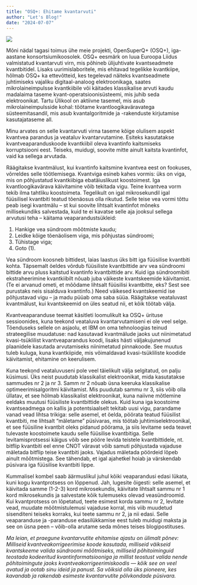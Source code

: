 ```yaml
---
title: "OSQ+: Ehitame kvantarvuti"
author: "Let's Blog!"
date: "2024-07-07"
---
```


![](decoding-quantum.png)

Mõni nädal tagasi toimus ühe meie projekti, OpenSuperQ+ (OSQ+), iga-aastane konsortsiumikoosolek. OSQ+ eesmärk on luua Euroopa Liidus valmistatud kvantarvuti virn, mis põhineb ülijuhtivate kvantseadmete kvantbitidel. Lisaks uurimislaboritele, mis ehitavad tegelikke kvantkiipe, hõlmab OSQ+ ka ettevõtteid, kes tegelevad näiteks kvantseadmete juhtimiseks vajaliku digitaal-analoog elektroonikaga, saates mikrolaineimpulsse kvantkiibile või käitades klassikalise arvuti kaudu madalaima taseme kvant-operatsioonisüsteemi, mis juhib seda elektroonikat. Tartu Ülikool on aktiivne tasemel, mis asub mikrolaineimpulsside kohal: töötame kvantloogikaväravatega süsteemitasandil, mis asub kvantalgoritmide ja -rakenduste kirjutamise kasutajataseme all.

Minu arvates on selle kvantarvuti virna taseme kõige olulisem aspekt kvantvea parandus ja veataluv kvantarvutamine. Esiteks kasutatakse kvantveaparanduskoode kvantkiibil oleva kvantinfo kaitsmiseks korruptsiooni eest. Teiseks, muidugi, soovite mitte ainult kaitsta kvantinfot, vaid ka sellega arvutada.

Räägitakse kvantmälust, kui kvantinfo kaitsmine kvantvea eest on fookuses, võrreldes selle töötlemisega. Kvantviga esineb kahes vormis: üks on viga, mis on põhjustatud kvantkiibiga ebatäiuslikust koostoimest. Iga kvantloogikavärava käivitamine võib tekitada vigu. Teine kvantvea vorm tekib ilma tahtliku koostoimeta. Tegelikult on igal mikrosekundil igal füüsilisel kvantbiti teatud tõenäosus olla rikutud. Selle teise vea vormi tõttu peab isegi kvantmälu – st kui soovite lihtsalt kvantinfot mõneks millisekundiks salvestada, kuid te ei kavatse selle aja jooksul sellega arvutusi teha – käitama veaparandustsükleid:

1. Hankige vea sündroom mõõtmiste kaudu;
2. Leidke kõige tõenäolisem viga, mis põhjustas sündroomi;
3. Tühistage viga;
4. Goto (1).

Vea sündroom koosneb bittidest, laias laastus üks bitt iga füüsilise kvantbiti kohta. Täpsemalt öeldes võrdub füüsiliste kvantbittide arv vea sündroomi bittide arvu pluss kaitstud kvantinfo kvantbittide arv. Kuid iga sündroomibiti ekstraheerimine kvantkiibilt nõuab juba väikeste kvantskeemide käivitamist. (Te ei arvanud ometi, et mõõdame lihtsalt füüsilisi kvantbitte, eks? Sest see purustaks neis sisalduva kvantinfo.) Need väikesed kvantskeemid ise põhjustavad vigu – ja madu püüab oma saba süüa. Räägitakse veataluvast kvantmälust, kui kvantskeemid on üles seatud nii, et kõik töötab välja.

Kvantveaparanduse teemat käsitleti loomulikult ka OSQ+ ürituse sessioonides, kuna teekond veataluva kvantarvutamiseni ei ole veel selge. Tõenduseks sellele on asjaolu, et IBM on oma tehnoloogias teinud strateegilise muudatuse: nad kasutavad kvantmälude jaoks uut niinimetatud kvasi-tsüklilist kvantveaparandus koodi, lisaks hästi väljakujunenud plaanidele kasutada arvutamiseks niinimetatud pinnakoode. See muutus tuleb kuluga, kuna kvantkiipide, mis võimaldavad kvasi-tsükliliste koodide käivitamist, ehitamine on keerulisem.

Kuna teekond veataluvuseni pole veel täielikult välja selgitatud, on palju küsimusi. Üks neist puudutab klassikalist elektroonikat, mida kasutatakse sammudes nr 2 ja nr 3. Samm nr 2 nõuab üsna keeruka klassikalise optimeerimisalgoritmi käivitamist. Mis puudutab sammu nr 3, siis võib olla üllatav, et see hõlmab klassikalist elektroonikat, kuna naiivne mõtlemine eeldaks muutusi füüsiliste kvantbittide olekus. Kuid kuna iga koostoime kvantseadmega on kallis ja potentsiaalselt tekitab uusi vigu, parandame vanad vead lihtsa trikiga: selle asemel, et öelda, pöörata teatud füüsilist kvantbiti, me lihtsalt “mäletame” püsivaras, mis töötab juhtimiselektroonikal, et see füüsiline kvantbit oleks pidanud pöörama, ja siis levitame seda teavet tulevaste koostoimete kaudu selle füüsilise kvantbitiga. Selle levitamisprotsessi käigus võib see pööre levida teistele kvantbittidele, nt. bitflip kvantbiti eel enne CNOT väravat võib samuti põhjustada vajaduse mäletada bitflip teise kvantbiti jaoks. Vajadus mäletada pöördeid lõpeb ainult mõõtmistega. See tähendab, et igal ajahetkel hoiab ja värskendab püsivara iga füüsilise kvantbiti lippe.

Kummalisel kombel saab äärmuslikul juhul kõiki veaparandusi edasi lükata, kuni kogu kvantprotsess on lõppenud. Jah, lugesite õigesti: selle asemel, et käivitada samme (1-2-3) kord mikrosekundis, käivitate lihtsalt sammu nr 1 kord mikrosekundis ja salvestate kõik tulemuseks olevad veasündroomid. Kui kvantprotsess on lõpetatud, teete esimest korda sammu nr 2, levitate vead, muudate mõõtmistulemusi vajaduse korral, mis viib muudetud sisenditeni teiseks korraks, kui teete sammu nr 2, ja nii edasi. Selle veaparanduse ja -paranduse edasilükkamise eest tuleb muidugi maksta ja see on üsna peen – võib-olla arutame seda mõnes teises blogipostituses.

_Ma leian, et praegune kvantarvutite ehitamise ajastu on ülimalt põnev: Milliseid kvantveakorrigeerimise koode kasutada, milliseid väikseid kvantskeeme valida sündroomi mõõtmiseks, milliseid põhitoiminguid teostada kodeeritud kvantinformatsiooniga ja millist teostust valida nende põhitoimingute jaoks kvantveakorrigeerimiskoodis — kõik see on veel avatud ja ootab sinu ideid ja panust. Sa võiksid olla üks pioneere, kes kavandab ja rakendab esimeste kvantarvutite põlvkondade püsivara._

